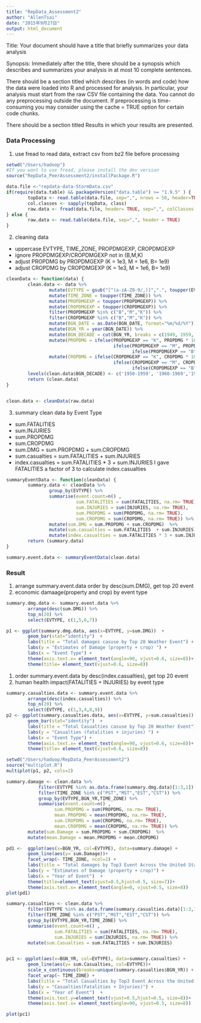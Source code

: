 ```yaml
---
title: "RepData_Assessment2"
author: "AllenTsai"
date: "2015年9月27日"
output: html_document
---
```


Title: Your document should have a title that briefly summarizes your data analysis

Synopsis: Immediately after the title, there should be a synopsis which describes and summarizes your analysis in at most 10 complete sentences.

There should be a section titled  which describes (in words and code) how the data were loaded into R and processed for analysis. In particular, your analysis must start from the raw CSV file containing the data. You cannot do any preprocessing outside the document. If preprocessing is time-consuming you may consider using the cache = TRUE option for certain code chunks.

There should be a section titled Results in which your results are presented.

### Data Processing
1. use fread to read data, extract csv from bz2 file before processing

```r
setwd("/Users/hadoop")
#If you want to use fread, please install the dev version
source("RepData_PeerAssessment2/installPackage.R")

data.file <-"repdata-data-StormData.csv"
if(require(data.table) && packageVersion("data.table") >= "1.9.5" ) {
        topData <- read.table(data.file, sep=",", nrows = 50, header=TRUE)
        col.classes <- sapply(topData, class)
        raw.data <- fread(data.file, header= TRUE, sep=",", colClasses = col.classes)
} else {
        raw.data <- read.table(data.file, sep=",", header = TRUE)
}
```

2. cleaning data 
  - uppercase EVTYPE, TIME_ZONE, PROPDMGEXP, CROPDMGEXP
  - ignore PROPDMGEXP/CROPDMGEXP not in (B,M,K)
  - adjust PROPDMG by PROPDMGEXP (K = 1e3, M = 1e6, B= 1e9)
  - adjust CROPDMG by CROPDMGEXP (K = 1e3, M = 1e6, B= 1e9)
```r
cleanData <- function(data) {
        clean.data <- data %>%
                mutate(EVTYPE = gsub("[^(a-zA-Z0-9/,)]",".", toupper(EVTYPE)) ) %>%
                mutate(TIME_ZONE = toupper(TIME_ZONE)) %>%
                mutate(PROPDMGEXP = toupper(PROPDMGEXP)) %>%
                mutate(CROPDMGEXP = toupper(CROPDMGEXP)) %>%
                filter(PROPDMGEXP %in% c("B","M","K")) %>%
                filter(CROPDMGEXP %in% c("B","M","K")) %>%
                mutate(BGN_DATE = as.Date(BGN_DATE, format="%m/%d/%Y")) %>%
                mutate(BGN_YR = year(BGN_DATE)) %>%
                mutate(BGN_DECADE = cut(BGN_YR, breaks = c(1949, 1959, 1969, 1979, 1989, 1999,2012) ) )%>%
                mutate(PROPDMG = ifelse(PROPDMGEXP == "K", PROPDMG * 1000,
                                        ifelse(PROPDMGEXP == "M", PROPDMG * 1000000, 
                                               ifelse(PROPDMGEXP == "B", PROPDMG * 1000000000, PROPDMG ) ) )) %>%
                mutate(CROPDMG = ifelse(CROPDMGEXP == "K", CROPDMG * 1000, 
                                        ifelse(CROPDMGEXP == "M", CROPDMG * 1000000, 
                                               ifelse(CROPDMGEXP == "B", CROPDMG * 1000000000, CROPDMG ) ) )) 
        levels(clean.data$BGN_DECADE) <- c('1950-1959', '1960-1969','1970-1979','1980-1989','1990-1999','2000-2011')
        return (clean.data)
}


clean.data <- cleanData(raw.data)
```
3. summary clean data by Event Type
  - sum.FATALITIES
  - sum.INJURIES
  - sum.PROPDMG
  - sum.CROPDMG
  - sum.DMG = sum.PROPDMG + sum.CROPDMG
  - sum.casualties = sum.FATALITIES  + sum.INJURIES
  - index.casualties = sum.FATALITIES * 3 + sum.INJURIES
  I gave FATALITIES a factor of 3 to calculate index.casualties 
```r
summaryEventData <- function(cleanData) {
        summary.data <- cleanData %>%
                group_by(EVTYPE) %>%
                summarise(event.count=n() ,
                          sum.FATALITIES = sum(FATALITIES, na.rm= TRUE),
                          sum.INJURIES = sum(INJURIES, na.rm= TRUE),
                          sum.PROPDMG = sum(PROPDMG, na.rm= TRUE),
                          sum.CROPDMG = sum(CROPDMG, na.rm= TRUE)) %>%
                mutate(sum.DMG = sum.PROPDMG + sum.CROPDMG)  %>%
                mutate(sum.casualties = sum.FATALITIES  + sum.INJURIES) %>%
                mutate(index.casualties = sum.FATALITIES * 3 + sum.INJURIES)
        return (summary.data)
}  

summary.event.data <- summaryEventData(clean.data)
```

### Result
1. arrange summary.event.data order by desc(sum.DMG), get top 20 event
2. economic damaage(property and crop) by event type
```r
summary.dmg.data <- summary.event.data %>%
        arrange(desc(sum.DMG)) %>%
        top_n(20) %>%
        select(EVTYPE, c(1,5,6,7))

p1 <- ggplot(summary.dmg.data, aes(x=EVTYPE, y=sum.DMG))  +
        geom_bar(stat="identity")  +
        labs(title = "Total damages casuse by Top 20 Weather Event") +
        labs(y = "Estimates of Damage (property + crop) ") +
        labs(x = "Event Type") +
        theme(axis.text.x= element_text(angle=90, vjust=0.6, size=8))+
        theme(title= element_text(vjust=0.6, size=8))
```

1. order summary.event.data by desc(index.casualties), get top 20 event
2. human health impact(FATALITIES + INJURIES) by event type
```r
summary.casualties.data <- summary.event.data %>%
        arrange(desc(index.casualties)) %>%
        top_n(20) %>%
        select(EVTYPE, c(1,3,4,8,9))
p2 <- ggplot(summary.casualties.data, aes(x=EVTYPE, y=sum.casualties))  +
        geom_bar(stat="identity")  +
        labs(title = "Total Casualties casuse by Top 20 Weather Event") +
        labs(y = "Casualties (fatalities + injuries) ") +
        labs(x = "Event Type") +
        theme(axis.text.x= element_text(angle=90, vjust=0.6, size=8))+
        theme(title= element_text(vjust=0.6, size=8))
```

```r
setwd("/Users/hadoop/RepData_PeerAssessment2")
source("multiplot.R")
multiplot(p1, p2, cols=2)
```



```r
summary.damage <- clean.data %>%
            filter(EVTYPE %in% as.data.frame(summary.dmg.data)[1:3,1]) %>%
            filter(TIME_ZONE %in% c("PST","MST","EST","CST")) %>%
            group_by(EVTYPE,BGN_YR,TIME_ZONE) %>%
            summarise(event.count=n() ,
                  sum.PROPDMG = sum(PROPDMG, na.rm= TRUE),
                  mean.PROPDMG = mean(PROPDMG, na.rm= TRUE),
                  sum.CROPDMG = sum(CROPDMG, na.rm= TRUE),
                  mean.CROPDMG = mean(CROPDMG, na.rm= TRUE)) %>%
        mutate(sum.Damage = sum.PROPDMG + sum.CROPDMG)  %>%
        mutate(mean.Damage = mean.PROPDMG + mean.CROPDMG) 

pd1 <-  ggplot(aes(x=BGN_YR, col=EVTYPE), data=summary.damage) +        
        geom_line(aes(y= sum.Damage))+
        facet_wrap(~ TIME_ZONE, ncol=2) +  
        labs(title = "Total damages by Top3 Event Across the United States" ) + 
        labs(y = "Estimates of Damage (property + crop)") +
        labs(x = "Year of Event")  +
        theme(title=element_text(vjust=0.5,hjust=0.5, size=7))+ 
        theme(axis.text.x= element_text(angle=0, vjust=0.5, size=8))    
plot(pd1)
```


```r
summary.casualties <- clean.data %>%
        filter(EVTYPE %in% as.data.frame(summary.casualties.data)[1:3,1]) %>%
        filter(TIME_ZONE %in% c("PST","MST","EST","CST")) %>%
        group_by(EVTYPE,BGN_YR,TIME_ZONE) %>%
        summarise(event.count=n() ,
                  sum.FATALITIES = sum(FATALITIES, na.rm= TRUE),
                  sum.INJURIES = sum(INJURIES, na.rm= TRUE)) %>%
        mutate(sum.Casualties = sum.FATALITIES + sum.INJURIES)  


pc1 <- ggplot(aes(x=BGN_YR, col=EVTYPE), data=summary.casualties) +        
        geom_line(aes(y= sum.Casualties, col=EVTYPE))+
        scale_x_continuous(breaks=unique(summary.casualties$BGN_YR)) +
        facet_wrap(~ TIME_ZONE) +  
        labs(title = "Total Casualties by Top3 Event Across the United States" ) + 
        labs(y = "Casualties(Fatalities + Injuries)") +
        labs(x = "Year of Event")  +
        theme(axis.text.y=element_text(vjust=0.5,hjust=0.5, size=8))+ 
        theme(axis.text.x= element_text(angle=90, vjust=0.5, size=8))    

plot(pc1)
```